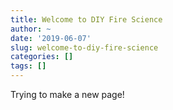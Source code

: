 ```yaml
---
title: Welcome to DIY Fire Science
author: ~
date: '2019-06-07'
slug: welcome-to-diy-fire-science
categories: []
tags: []
---
```


Trying to make a new page!